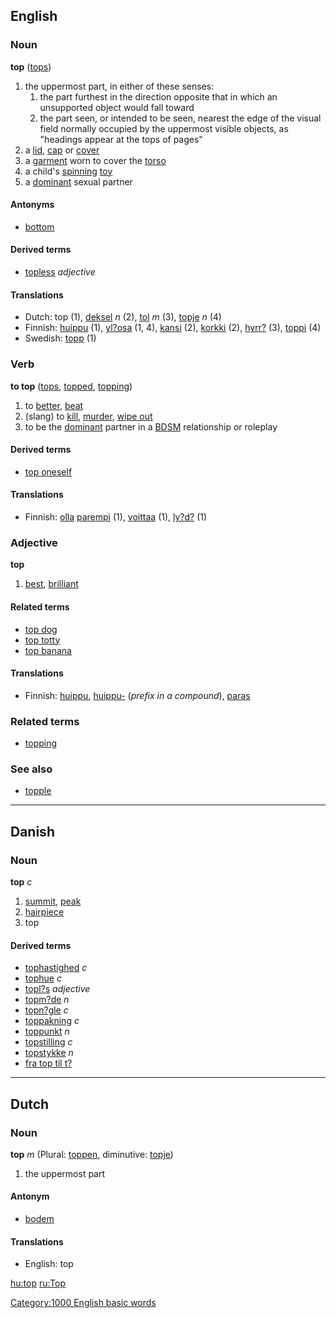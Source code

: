 ==English==
{{etystub}}
===Noun===
'''top''' ([[tops]])

#the uppermost part, in either of these senses:
## the part furthest in the direction opposite that in which an unsupported object would fall toward
## the part seen, or intended to be seen, nearest the edge of the visual field normally occupied by the uppermost visible objects, as "headings appear at the tops of pages"
#a [[lid]], [[cap]] or [[cover]]
#a [[garment]] worn to cover the [[torso]]
#a child's [[spin]]ning [[toy]]
#a [[dominant]] sexual partner

====Antonyms====
*[[bottom]]

====Derived terms====
*[[topless]] ''adjective''

====Translations====
*Dutch: top (1), [[deksel]] ''n'' (2), [[tol]] ''m'' (3), [[topje]] ''n'' (4)
*Finnish: [[huippu]] (1), [[yl?osa]] (1, 4), [[kansi]] (2), [[korkki]] (2), [[hyrr?]] (3), [[toppi]] (4)
*Swedish: [[topp]] (1)

===Verb===
'''to top''' ([[tops]], [[topped]], [[topping]])

#to [[better]], [[beat]]
#(slang) to [[kill]], [[murder]], [[wipe out]]
#to be the [[dominant]] partner in a [[BDSM]] relationship or roleplay

====Derived terms====
*[[top oneself]]

====Translations====
*Finnish: [[olla]] [[parempi]] (1), [[voittaa]] (1), [[ly?d?]] (1)

===Adjective===
'''top'''

#[[best]], [[brilliant]]

====Related terms====
*[[top dog]]
*[[top totty]]
*[[top banana]]

====Translations====
*Finnish: [[huippu]], [[huippu|huippu-]] (''prefix in a compound''), [[paras]]

===Related terms===
*[[topping]]


===See also===
*[[topple]]
----

==Danish==
===Noun===
'''top''' ''c''

# [[summit]], [[peak]]
# [[hairpiece]]
# top

====Derived terms====
*[[tophastighed]] ''c''
*[[tophue]] ''c''
*[[topl?s]] ''adjective''
*[[topm?de]] ''n''
*[[topn?gle]] ''c''
*[[toppakning]] ''c''
*[[toppunkt]] ''n''
*[[topstilling]] ''c''
*[[topstykke]] ''n''
*[[fra top til t?]]

----

==Dutch==
===Noun===
'''top''' ''m'' (Plural: [[toppen]], diminutive: [[topje]])

#the uppermost part

====Antonym====
*[[bodem]]

====Translations====
*English: top

[[hu:top]]
[[ru:Top]]
[[Category:1000 English basic words]]